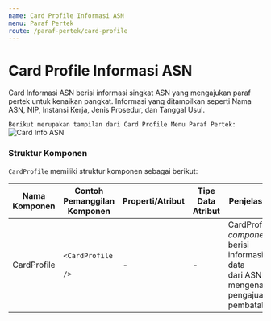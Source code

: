 ```yaml
---
name: Card Profile Informasi ASN
menu: Paraf Pertek
route: /paraf-pertek/card-profile
---
```


# Card Profile Informasi ASN

Card Informasi ASN berisi informasi singkat ASN yang mengajukan
paraf pertek untuk kenaikan pangkat. Informasi yang ditampilkan seperti
Nama ASN, NIP, Instansi Kerja, Jenis Prosedur, dan Tanggal Usul.


```Berikut merupakan tampilan dari Card Profile Menu Paraf Pertek:```
![Card Info ASN](../../src/img/paraf-pertek/PP_CardProfile.png)


### Struktur Komponen

`CardProfile` memiliki struktur komponen sebagai berikut:

| Nama Komponen | Contoh Pemanggilan <br/> Komponen                                         | Properti/Atribut | Tipe Data <br/> Atribut | Penjelasan                                                                                                    |
| ------------- | ------------------------------------------------------------------------- | ---------------- | ----------------------- | ------------------------------------------------------------------------------------------------------------- |
| CardProfile   | `<CardProfile` <br/> &nbsp;&nbsp;&nbsp;&nbsp;&nbsp;<br/> `/>`             | -                | -                       | CardProfile *component* berisi informasi data <br/> dari ASN mengenai pengajuan pembatalan                    |



